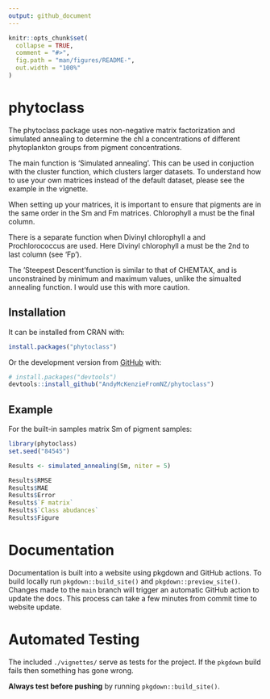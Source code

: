 ```yaml
---
output: github_document
---
```


<!-- README.md is generated from README.Rmd. Please edit that file -->

```r
knitr::opts_chunk$set(
  collapse = TRUE,
  comment = "#>",
  fig.path = "man/figures/README-",
  out.width = "100%"
)
```

# phytoclass

The phytoclass package uses non-negative matrix factorization and simulated annealing to determine the chl a concentrations of different phytoplankton groups from pigment concentrations.

The main function is 'Simulated annealing'. This can be used in conjuction with the cluster function, which clusters larger datasets. To understand how to use your own matrices instead of the default dataset, please see the example in the vignette.

When setting up your matrices, it is important to ensure that pigments are in the same order in the Sm and Fm matrices. Chlorophyll a must be the final column.

There is a separate function when Divinyl chlorophyll a and Prochlorococcus are used. Here Divinyl chlorophyll a must be the 2nd to last column (see 'Fp').

The 'Steepest Descent'function is similar to that of CHEMTAX, and is unconstrained by minimum and maximum values, unlike the simualted annealing function. I would use this with more caution.


## Installation

It can be installed from CRAN with:

```r
install.packages("phytoclass")
```

Or the development version from [GitHub](https://github.com/) with:

``` r
# install.packages("devtools")
devtools::install_github("AndyMcKenzieFromNZ/phytoclass")
```

## Example

For the built-in samples matrix Sm of pigment samples:

```r
library(phytoclass)
set.seed("84545")

Results <- simulated_annealing(Sm, niter = 5)

Results$RMSE
Results$MAE
Results$Error
Results$`F matrix`
Results$`Class abudances`
Results$Figure
```


# Documentation
Documentation is built into a website using pkgdown and GitHub actions.
To build locally run `pkgdown::build_site()` and `pkgdown::preview_site()`.
Changes made to the `main` branch will trigger an automatic GitHub action to update the docs.
This process can take a few minutes from commit time to website update.

# Automated Testing
The included `./vignettes/` serve as tests for the project.
If the `pkgdown` build fails then something has gone wrong.

**Always test before pushing** by running `pkgdown::build_site()`.